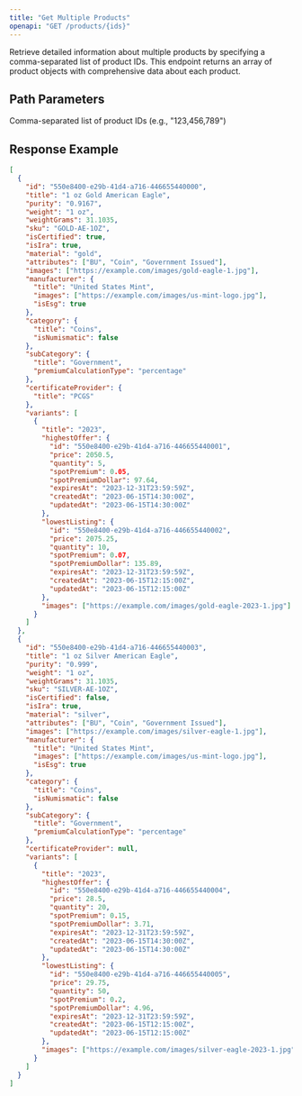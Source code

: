 ```yaml
---
title: "Get Multiple Products"
openapi: "GET /products/{ids}"
---
```


Retrieve detailed information about multiple products by specifying a comma-separated list of product IDs. This endpoint returns an array of product objects with comprehensive data about each product.

## Path Parameters

<ParamField path="ids" type="string" required>
  Comma-separated list of product IDs (e.g., "123,456,789")
</ParamField>

## Response Example

```json
[
  {
    "id": "550e8400-e29b-41d4-a716-446655440000",
    "title": "1 oz Gold American Eagle",
    "purity": "0.9167",
    "weight": "1 oz",
    "weightGrams": 31.1035,
    "sku": "GOLD-AE-1OZ",
    "isCertified": true,
    "isIra": true,
    "material": "gold",
    "attributes": ["BU", "Coin", "Government Issued"],
    "images": ["https://example.com/images/gold-eagle-1.jpg"],
    "manufacturer": {
      "title": "United States Mint",
      "images": ["https://example.com/images/us-mint-logo.jpg"],
      "isEsg": true
    },
    "category": {
      "title": "Coins",
      "isNumismatic": false
    },
    "subCategory": {
      "title": "Government",
      "premiumCalculationType": "percentage"
    },
    "certificateProvider": {
      "title": "PCGS"
    },
    "variants": [
      {
        "title": "2023",
        "highestOffer": {
          "id": "550e8400-e29b-41d4-a716-446655440001",
          "price": 2050.5,
          "quantity": 5,
          "spotPremium": 0.05,
          "spotPremiumDollar": 97.64,
          "expiresAt": "2023-12-31T23:59:59Z",
          "createdAt": "2023-06-15T14:30:00Z",
          "updatedAt": "2023-06-15T14:30:00Z"
        },
        "lowestListing": {
          "id": "550e8400-e29b-41d4-a716-446655440002",
          "price": 2075.25,
          "quantity": 10,
          "spotPremium": 0.07,
          "spotPremiumDollar": 135.89,
          "expiresAt": "2023-12-31T23:59:59Z",
          "createdAt": "2023-06-15T12:15:00Z",
          "updatedAt": "2023-06-15T12:15:00Z"
        },
        "images": ["https://example.com/images/gold-eagle-2023-1.jpg"]
      }
    ]
  },
  {
    "id": "550e8400-e29b-41d4-a716-446655440003",
    "title": "1 oz Silver American Eagle",
    "purity": "0.999",
    "weight": "1 oz",
    "weightGrams": 31.1035,
    "sku": "SILVER-AE-1OZ",
    "isCertified": false,
    "isIra": true,
    "material": "silver",
    "attributes": ["BU", "Coin", "Government Issued"],
    "images": ["https://example.com/images/silver-eagle-1.jpg"],
    "manufacturer": {
      "title": "United States Mint",
      "images": ["https://example.com/images/us-mint-logo.jpg"],
      "isEsg": true
    },
    "category": {
      "title": "Coins",
      "isNumismatic": false
    },
    "subCategory": {
      "title": "Government",
      "premiumCalculationType": "percentage"
    },
    "certificateProvider": null,
    "variants": [
      {
        "title": "2023",
        "highestOffer": {
          "id": "550e8400-e29b-41d4-a716-446655440004",
          "price": 28.5,
          "quantity": 20,
          "spotPremium": 0.15,
          "spotPremiumDollar": 3.71,
          "expiresAt": "2023-12-31T23:59:59Z",
          "createdAt": "2023-06-15T14:30:00Z",
          "updatedAt": "2023-06-15T14:30:00Z"
        },
        "lowestListing": {
          "id": "550e8400-e29b-41d4-a716-446655440005",
          "price": 29.75,
          "quantity": 50,
          "spotPremium": 0.2,
          "spotPremiumDollar": 4.96,
          "expiresAt": "2023-12-31T23:59:59Z",
          "createdAt": "2023-06-15T12:15:00Z",
          "updatedAt": "2023-06-15T12:15:00Z"
        },
        "images": ["https://example.com/images/silver-eagle-2023-1.jpg"]
      }
    ]
  }
]
```
